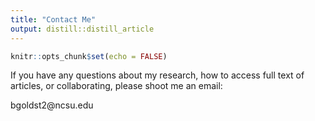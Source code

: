 ```yaml
---
title: "Contact Me"
output: distill::distill_article
---
```


```r
knitr::opts_chunk$set(echo = FALSE)
```

If you have any questions about my research, how to access full text of articles, or collaborating, please shoot me an email:

bgoldst2@ncsu.edu

